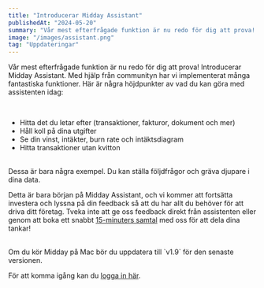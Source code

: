 ```yaml
---
title: "Introducerar Midday Assistant"
publishedAt: "2024-05-20"
summary: "Vår mest efterfrågade funktion är nu redo för dig att prova! Introducerar Midday Assistant. Med hjälp från communityn har vi implementerat många fantastiska funktioner."
image: "/images/assistant.png"
tag: "Uppdateringar"
---
```


Vår mest efterfrågade funktion är nu redo för dig att prova! Introducerar Midday Assistant. Med hjälp från communityn har vi implementerat många fantastiska funktioner. Här är några höjdpunkter av vad du kan göra med assistenten idag:

<br />

- Hitta det du letar efter (transaktioner, fakturor, dokument och mer)
- Håll koll på dina utgifter
- Se din vinst, intäkter, burn rate och intäktsdiagram
- Hitta transaktioner utan kvitton

<br />
Dessa är bara några exempel. Du kan ställa följdfrågor och gräva djupare i
dina data.

<br />

Detta är bara början på Midday Assistant, och vi kommer att fortsätta investera och lyssna på din feedback så att du har allt du behöver för att driva ditt företag. Tveka inte att ge oss feedback direkt från assistenten eller genom att boka ett snabbt [15-minuters samtal](https://cal.com/pontus-midday/15min) med oss för att dela dina tankar!

<br />
Om du kör Midday på Mac bör du uppdatera till `v1.9` för den senaste versionen.

<br />

För att komma igång kan du [logga in här](https://app.midday.ai).